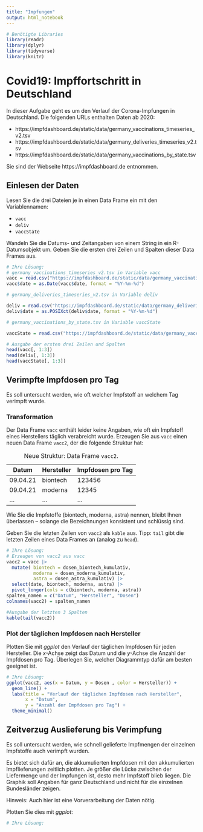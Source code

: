 ```yaml
---
title: "Impfungen"
output: html_notebook
---
```


```r
# Benötigte Libraries
library(readr)
library(dplyr)
library(tidyverse)
library(knitr)
```
# Covid19: Impffortschritt in Deutschland

In dieser Aufgabe geht es um den Verlauf der Corona-Impfungen in Deutschland. Die folgenden URLs enthalten Daten ab 2020:

  * https://impfdashboard.de/static/data/germany_vaccinations_timeseries_v2.tsv
  * https://impfdashboard.de/static/data/germany_deliveries_timeseries_v2.tsv
  * https://impfdashboard.de/static/data/germany_vaccinations_by_state.tsv

Sie sind der Webseite https://impfdashboard.de entnommen.


## Einlesen der Daten

Lesen Sie die drei Dateien je in einen Data Frame ein mit den Variablennamen:

 * `vacc`
 * `deliv`
 * `vaccState`

Wandeln Sie die Datums- und Zeitangaben von einem String in ein R-Datumsobjekt um. Geben Sie die ersten drei Zeilen und Spalten dieser Data Frames aus.

```r
# Ihre Lösung:
# germany_vaccinations_timeseries_v2.tsv in Variable vacc
vacc = read.csv("https://impfdashboard.de/static/data/germany_vaccinations_timeseries_v2.tsv", sep = "\t")
vacc$date = as.Date(vacc$date, format = "%Y-%m-%d")

# germany_deliveries_timeseries_v2.tsv in Variable deliv

deliv = read.csv("https://impfdashboard.de/static/data/germany_deliveries_timeseries_v2.tsv", sep = "\t")
deliv$date = as.POSIXct(deliv$date, format = "%Y-%m-%d")

# germany_vaccinations_by_state.tsv in Variable vaccState

vaccState = read.csv("https://impfdashboard.de/static/data/germany_vaccinations_by_state.tsv", sep = "\t")

# Ausgabe der ersten drei Zeilen und Spalten 
head(vacc[, 1:3])
head(deliv[, 1:3])
head(vaccState[, 1:3])


```

## Verimpfte Impfdosen pro Tag

Es soll untersucht werden, wie oft welcher Impfstoff an welchem Tag verimpft wurde.

### Transformation

Der Data Frame `vacc` enthält leider keine Angaben, wie oft ein Impfstoff eines Herstellers täglich verabreicht wurde. Erzeugen Sie aus `vacc` einen neuen Data Frame `vacc2`, der die folgende Struktur hat:

|Datum|Hersteller|Impfdosen pro Tag|
|-|-|-|
|09.04.21|biontech|123456|
|09.04.21|moderna|12345|
|...|...|...|
Table: Neue Struktur: Data Frame `vacc2`.

Wie Sie die Impfstoffe (biontech, moderna, astra) nennen, bleibt Ihnen überlassen -- solange die Bezeichnungen konsistent und schlüssig sind.

Geben Sie die letzten Zeilen von `vacc2` als `kable` aus. Tipp: `tail` gibt die letzten Zeilen eines Data Frames an (analog zu `head`).

```r
# Ihre Lösung:
# Erzeugen von vacc2 aus vacc
vacc2 = vacc |>
  mutate( biontech = dosen_biontech_kumulativ,
          moderna = dosen_moderna_kumulativ,
          astra = dosen_astra_kumulativ) |>
  select(date, biontech, moderna, astra) |>
  pivot_longer(cols = c(biontech, moderna, astra))
spalten_namen = c("Datum", "Hersteller", "Dosen")
colnames(vacc2) = spalten_namen

#Ausgabe der letzten 3 Spalten
kable(tail(vacc2))
```

### Plot der täglichen Impfdosen nach Hersteller

Plotten Sie mit _ggplot_ den Verlauf der täglichen Impfdosen für jeden Hersteller. Die _x_-Achse zeigt das Datum und die _y_-Achse die Anzahl der Impfdosen pro Tag. Überlegen Sie, welcher Diagrammtyp dafür am besten geeignet ist.

```r
# Ihre Lösung:
ggplot(vacc2, aes(x = Datum, y = Dosen , color = Hersteller)) +
  geom_line() +
  labs(title = "Verlauf der täglichen Impfdosen nach Hersteller",
       x = "Datum",
       y = "Anzahl der Impfdosen pro Tag") +
  theme_minimal()
```

## Zeitverzug Auslieferung bis Verimpfung

Es soll untersucht werden, wie schnell gelieferte Impfmengen der einzelnen Impfstoffe auch verimpft wurden.

Es bietet sich dafür an, die akkumulierten Impfdosen mit den akkumulierten Impflieferungen zeitlich plotten. Je größer die Lücke zwischen der Liefermenge und der Impfungen ist, desto mehr Impfstoff blieb liegen. Die Graphik soll Angaben für ganz Deutschland und nicht für die einzelnen Bundesländer zeigen.

Hinweis: Auch hier ist eine Vorverarbeitung der Daten nötig.

Plotten Sie dies mit _ggplot_:

```r
# Ihre Lösung:
```
